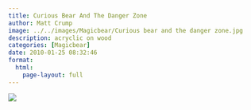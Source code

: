 ```yaml
---
title: Curious Bear And The Danger Zone
author: Matt Crump
image: ../../images/Magicbear/Curious bear and the danger zone.jpg
description: acryclic on wood
categories: [Magicbear]
date: 2010-01-25 08:32:46
format:
  html:
    page-layout: full
---
```


![](../../images/Magicbear/Curious bear and the danger zone.jpg)

